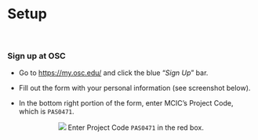 <br>

# Setup

<br>

### Sign up at OSC

- Go to <https://my.osc.edu/> and click the blue "*Sign Up*" bar.

- Fill out the form with your personal information (see screenshot below).

- In the bottom right portion of the form, enter MCIC's Project Code, which is `PAS0471`.

<p align="center">
<img src="img/osc_signup2.png">
Enter Project Code `PAS0471` in the red box.
</p>


